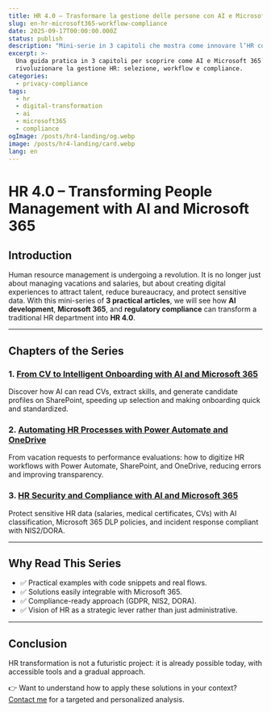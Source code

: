 ```yaml
---
title: HR 4.0 – Trasformare la gestione delle persone con AI e Microsoft 365
slug: en-hr-microsoft365-workflow-compliance
date: 2025-09-17T00:00:00.000Z
status: publish
description: "Mini-serie in 3 capitoli che mostra come innovare l’HR con AI, Microsoft 365 e security compliance: dall’onboarding alla protezione dei dati."
excerpt: >-
  Una guida pratica in 3 capitoli per scoprire come AI e Microsoft 365 possono
  rivoluzionare la gestione HR: selezione, workflow e compliance.
categories: 
  - privacy-compliance
tags: 
  - hr 
  - digital-transformation 
  - ai 
  - microsoft365 
  - compliance
ogImage: /posts/hr4-landing/og.webp
image: /posts/hr4-landing/card.webp
lang: en
---
```


# HR 4.0 – Transforming People Management with AI and Microsoft 365

## Introduction

Human resource management is undergoing a revolution. It is no longer just about managing vacations and salaries, but about creating digital experiences to attract talent, reduce bureaucracy, and protect sensitive data.
With this mini-series of **3 practical articles**, we will see how **AI development**, **Microsoft 365**, and **regulatory compliance** can transform a traditional HR department into **HR 4.0**.

---

## Chapters of the Series

### 1. [From CV to Intelligent Onboarding with AI and Microsoft 365](/en/insights/en-hr-ai-onboarding)

Discover how AI can read CVs, extract skills, and generate candidate profiles on SharePoint, speeding up selection and making onboarding quick and standardized.

### 2. [Automating HR Processes with Power Automate and OneDrive](/en/insights/en-hr-workflow-automazione)

From vacation requests to performance evaluations: how to digitize HR workflows with Power Automate, SharePoint, and OneDrive, reducing errors and improving transparency.

### 3. [HR Security and Compliance with AI and Microsoft 365](/en/insights/en-hr-compliance-security)

Protect sensitive HR data (salaries, medical certificates, CVs) with AI classification, Microsoft 365 DLP policies, and incident response compliant with NIS2/DORA.

---

## Why Read This Series

* ✅ Practical examples with code snippets and real flows.
* ✅ Solutions easily integrable with Microsoft 365.
* ✅ Compliance-ready approach (GDPR, NIS2, DORA).
* ✅ Vision of HR as a strategic lever rather than just administrative.

---

## Conclusion

HR transformation is not a futuristic project: it is already possible today, with accessible tools and a gradual approach.

👉 Want to understand how to apply these solutions in your context? [Contact me](/contact) for a targeted and personalized analysis.
